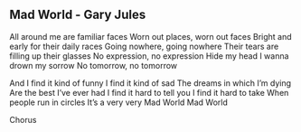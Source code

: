 ## Mad World - Gary Jules


All around me are familiar faces 
Worn out places, worn out faces 
Bright and early for their daily races 
Going nowhere, going nowhere 
Their tears are filling up their glasses 
No expression, no expression 
Hide my head I wanna drown my sorrow 
No tomorrow, no tomorrow

And I find it kind of funny 
I find it kind of sad 
The dreams in which I'm dying 
Are the best I've ever had 
I find it hard to tell you 
I find it hard to take 
When people run in circles 
It's a very very
Mad World 
Mad World

Chorus

